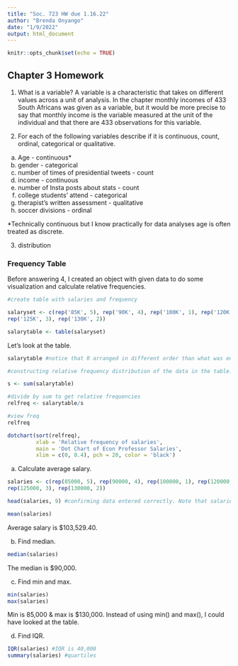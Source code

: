```yaml
---
title: "Soc. 723 HW due 1.16.22"
author: "Brenda Onyango"
date: "1/9/2022"
output: html_document
---
```


```r
knitr::opts_chunk$set(echo = TRUE)
```

## Chapter 3 Homework

1) What is a variable? A variable is a characteristic that takes on different values across a unit of analysis. In the chapter monthly incomes of 433 South Africans was given as a variable, but it would be more precise to say that monthly income is the variable measured at the unit of the individual and that there are 433 observations for this variable. 

2) For each of the following variables describe if it is continuous, count, ordinal, categorical or qualitative. 

a) Age - continuous*
b) gender - categorical
c) number of times of presidential tweets - count 
d) income - continuous 
e) number of Insta posts about stats - count
g) college students' attend - categorical
h) therapist's written assessment - qualitative 
i) soccer divisions - ordinal 

*Technically continuous but I know practically for data analyses age is often treated as discrete. 

3) distribution

### Frequency Table 

Before answering 4, I created an object with given data to do some visualization and calculate relative frequencies. 

```r
#create table with salaries and frequency

salaryset <- c(rep('85K', 5), rep('90K', 4), rep('100K', 1), rep('120K', 2), 
rep('125K', 3), rep('130K', 2))

salarytable <- table(salaryset)

```

Let's look at the table.
```r
salarytable #notice that R arranged in different order than what was entered in set 
```

```r
#constructing relative frequency distribution of the data in the table.

s <- sum(salarytable)

#divide by sum to get relative frequencies
relfreq <- salarytable/s 

#view freq
relfreq
```

```r
dotchart(sort(relfreq),
         xlab = 'Relative frequency of salaries',
         main = 'Dot Chart of Econ Professor Salaries',
         xlim = c(0, 0.4), pch = 20, color = 'black')
```

a) Calculate average salary.
```r
salaries <- c(rep(85000, 5), rep(90000, 4), rep(100000, 1), rep(120000, 2), 
rep(125000, 3), rep(130000, 2))

head(salaries, 9) #confirming data entered correctly. Note that salaries is numerical and salaryset is categorical.
```

```r
mean(salaries)
```

Average salary is $103,529.40.

b) Find median.
```r
median(salaries)
```

The median is $90,000. 

c) Find min and max. 
```r
min(salaries)
max(salaries)
```
Min is 85,000 & max is $130,000. Instead of using min() and max(), I could have looked at the table. 

d) Find IQR. 
```r
IQR(salaries) #IQR is 40,000
summary(salaries) #quartiles 
```

